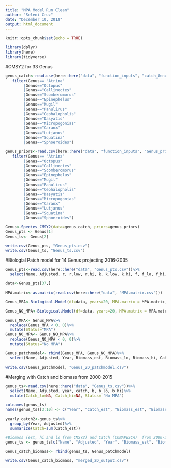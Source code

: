 ```yaml
---
title: "MPA Model Run Clean"
author: "Seleni Cruz"
date: "December 10, 2018"
output: html_document
---
```


```r
knitr::opts_chunk$set(echo = TRUE)
```

```r
library(dplyr)
library(here)
library(tidyverse)
```

#CMSY2 for 33 Genus 
```r
genus_catch<-read.csv(here::here("data", "function_inputs", "catch_Genus.csv"))%>%
   filter(Genus== "Atrina"
        |Genus=="Octopus"
        |Genus=="Callinectes"
        |Genus=="Scomberomorus"
        |Genus=="Epinephelus"
        |Genus=="Mugil"
        |Genus=="Panulirus"
        |Genus=="Cephalopholis"
        |Genus=="Dasyatis"
        |Genus=="Micropogonias"
        |Genus=="Caranx"
        |Genus=="Lutjanus"
        |Genus=="Squatina"
        |Genus=="Sphoeroides")

genus_priors<-read.csv(here::here("data", "function_inputs", "Genus_priors.csv"))%>%
   filter(Genus== "Atrina"
        |Genus=="Octopus"
        |Genus=="Callinectes"
        |Genus=="Scomberomorus"
        |Genus=="Epinephelus"
        |Genus=="Mugil"
        |Genus=="Panulirus"
        |Genus=="Cephalopholis"
        |Genus=="Dasyatis"
        |Genus=="Micropogonias"
        |Genus=="Caranx"
        |Genus=="Lutjanus"
        |Genus=="Squatina"
        |Genus=="Sphoeroides")

Genus<-Species_CMSY2(data=genus_catch, priors=genus_priors)
Genus_pts <- Genus[1]
Genus_ts<- Genus[2]

write.csv(Genus_pts, "Genus_pts.csv")
write.csv(Genus_ts, "Genus_ts.csv")

```


#Biologial Patch model for 14 Genus projecting 2016-2035
```r
Genus_pts<-read.csv(here::here("data", "Genus_pts.csv"))%>%
  select(Name, Adjusted, r, r.low, r.hi, k, k.low, k.hi, f, f_lo, f_hi, b, b_lo, b_hi, m.rate)

data<-Genus_pts[37,]

MPA.matrix<-as.matrix(read.csv(here::here("data", "MPA.matrix.csv")))

Genus_MPA<-Biological.Model(df=data, years=20, MPA.matrix = MPA.matrix, MPA=1)

Genus_NO_MPA<-Biological.Model(df=data, years=20, MPA.matrix = MPA.matrix, MPA=0)

Genus_MPA<- Genus_MPA%>%
  replace(Genus_MPA < 0, 0)%>%
  mutate(Status="MPA")
Genus_NO_MPA<- Genus_NO_MPA%>%
  replace(Genus_NO_MPA < 0, 0)%>%
  mutate(Status="No MPA")

Genus_patchmodel<- rbind(Genus_MPA, Genus_NO_MPA)%>%
  select(Name, Adjusted, Year, Biomass_est, Biomass_lo, Biomass_hi, Catch_est, Catch_lo, Catch_hi, Status)

write.csv(Genus_patchmodel, "Genus_2D_patchmodel.csv")


```

#Merging with Catch and biomass from 2000-2015
```r
genus_ts<-read.csv(here::here("data", "Genus_ts.csv"))%>%
  select(Name, Adjusted, year, catch, b, b_lo, b_hi)%>%
  mutate(Catch_lo=NA, Catch_hi=NA, Status= "No MPA")

colnames(genus_ts)
names(genus_ts)[3:10] <- c("Year", "Catch_est", "Biomass_est", "Biomass_lo", "Biomass_hi","Catch_lo", "Catch_hi", "Status")

yearly_catch2<-genus_ts%>%
  group_by(Year, Adjusted)%>%
  summarize(Catch=sum(Catch_est))

#Biomass (est, hi and lo from CMSY2) and Catch (CONAPESCA)  from 2000-2015 
genus_ts <- genus_ts[c("Name", "Adjusted", "Year", "Biomass_est", "Biomass_lo", "Biomass_hi", "Catch_est", "Catch_lo", "Catch_hi", "Status")]

Genus_catch_biomass<- rbind(genus_ts, Genus_patchmodel)

write.csv(Genus_catch_biomass, "merged_2D_output.csv")

```



